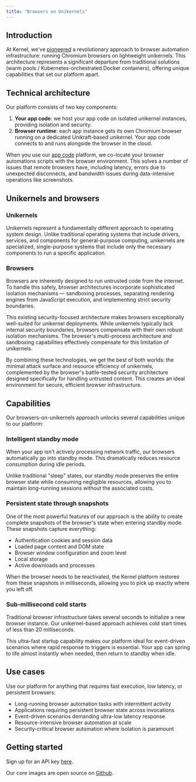 ```yaml
---
title: "Browsers on Unikernels"
---
```


## Introduction

At Kernel, we've [pioneered](https://news.ycombinator.com/item?id=43705144) a revolutionary approach to browser automation infrastructure: running Chromium browsers on lightweight unikernels. This architecture represents a significant departure from traditional solutions (warm pools / Kubernetes-orchestrated Docker containers), offering unique capabilities that set our platform apart.

## Technical architecture
Our platform consists of two key components:

1. **Your app code**: we host your app code on isolated unikernel instances, providing isolation and security.
2. **Browser runtime**: each app instance gets its own Chromium browser running on a dedicated Unikraft-based unikernel. Your app code connects to and runs alongside the browser in the cloud.

When you use our [app code](/launch/deploy) platform, we co-locate your browser automations scripts with the browser environment. This solves a number of issues that remote browsers have, including latency, errors due to unexpected disconnects, and bandwidth issues during data-intensive operations like screenshots.

## Unikernels and browsers

### Unikernels

Unikernels represent a fundamentally different approach to operating system design. Unlike traditional operating systems that include drivers, services, and components for general-purpose computing, unikernels are specialized, single-purpose systems that include only the necessary components to run a specific application.

### Browsers

Browsers are inherently designed to run untrusted code from the internet. To handle this safely, browser architectures incorporate sophisticated isolation mechanisms — sandboxing processes, separating rendering engines from JavaScript execution, and implementing strict security boundaries.

This existing security-focused architecture makes browsers exceptionally well-suited for unikernel deployments. While unikernels typically lack internal security boundaries, browsers compensate with their own robust isolation mechanisms. The browser's multi-process architecture and sandboxing capabilities effectively compensate for this limitation of unikernels.

By combining these technologies, we get the best of both worlds: the minimal attack surface and resource efficiency of unikernels, complemented by the browser's battle-tested security architecture designed specifically for handling untrusted content. This creates an ideal environment for secure, efficient browser infrastructure.

## Capabilities

Our browsers-on-unikernels approach unlocks several capabilities unique to our platform:

### Intelligent standby mode

When your app isn't actively processing network traffic, our browsers automatically go into standby mode. This dramatically reduces resource consumption during idle periods.

Unlike traditional "sleep" states, our standby mode preserves the entire browser state while consuming negligible resources, allowing you to maintain long-running sessions without the associated costs.

### Persistent state through snapshots

One of the most powerful features of our approach is the ability to create complete snapshots of the browser's state when entering standby mode. These snapshots capture everything:

- Authentication cookies and session data
- Loaded page content and DOM state
- Browser window configuration and zoom level
- Local storage
- Active downloads and processes

When the browser needs to be reactivated, the Kernel platform restores from these snapshots in milliseconds, allowing you to pick up exactly where you left off.

### Sub-millisecond cold starts

Traditional browser infrastructure takes several seconds to initialize a new browser instance. Our unikernel-based approach achieves cold start times of less than 20 milliseconds.

This ultra-fast startup capability makes our platform ideal for event-driven scenarios where rapid response to triggers is essential. Your app can spring to life almost instantly when needed, then return to standby when idle.

## Use cases

Use our platform for anything that requires fast execution, low latency, or persistent browsers:

- Long-running browser automation tasks with intermittent activity
- Applications requiring persistent browser state across invocations
- Event-driven scenarios demanding ultra-low latency response
- Resource-intensive browser automation at scale
- Security-critical browser automation where isolation is paramount

## Getting started

Sign up for an API key [here](https://dashboard.onkernel.com/sign-up).

Our core images are open source on [Github](https://github.com/onkernel/kernel-images).